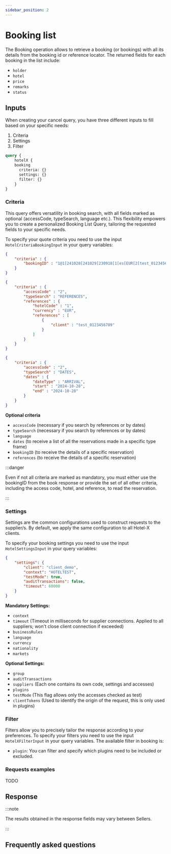 ```yaml
---
sidebar_position: 2
---
```


# Booking list

The Booking operation allows to retrieve a booking (or bookings) with all its details from the booking id or reference locator. The returned fields for each booking in the list include:

* `holder`
* `hotel`
* `price`
* `remarks`
* `status`

## Inputs

When creating your cancel query, you have three different inputs to fill based on your specific needs:

1. Criteria
2. Settings
3. Filter

```graphql
query {
    hotelX {
    booking
      criteria: {}
      settings: {}
	  filter: {}
	}
}
```

### Criteria 

This query offers versatility in booking search, with all fields marked as optional (accessCode, typeSearch, language etc.). This flexibility empowers you to create a personalized Booking List Query, tailoring the requested fields to your specific needs. 

To specify your quote criteria you need to use the input `HotelCriteriaBookingInput` in your query variables:

```json
{
    "criteria" : {
        "bookingID" : "1@1[241028[241029[230918[1[es[EUR[2[test_0123456789[2596391"
    }
}
```

```json
{
    "criteria" : {
        "accessCode" : "2",
        "typeSearch" : "REFERENCES",
        "references" : {
            "hotelCode" : "1",
            "currency" : "EUR",
            "references" : [
                {
                    "client" : "test_0123456789"
                }
            ]
        }
    }
}
```

```json
{
    "criteria" : {
        "accessCode" : "2",
        "typeSearch" : "DATES",
        "dates" : {
            "dateType" : "ARRIVAL",
            "start" : "2024-10-28",
            "end" : "2024-10-28"
        }
    }
}
```

**Optional criteria**
* `accessCode` (necessary if you search by references or by dates)
* `typeSearch` (necessary if you search by references or by dates)
* `language`
* `dates` (to receive a list of all the reservations made in a specific type frame)
* `bookingID` (to receive the details of a specific reservation)
* `references` (to receive the details of a specific reservation)

:::danger

Even if not all criteria are marked as mandatory, you must either use the bookingID from the book response or provide the set of all other criteria, including the access code, hotel, and reference, to read the reservation.

:::

### Settings 

Settings are the common configurations used to construct requests to the supplier/s. By default, we apply the same configuration to all Hotel-X clients.

To specify your booking settings you need to use the input `HotelSettingsInput` in your query variables:

```json
{
	"settings": {
		"client": "client_demo",
		"context": "HOTELTEST",
		"testMode": true,
		"auditTransactions": false,
		"timeout": 60000
	}
}
```

**Mandatory Settings:**
* `context`
* `timeout` (Timeout in milliseconds for supplier connections. Applied to all suppliers; won't close client connection if exceeded)
* `businessRules`
* `language`
* `currency`
* `nationality`
* `markets`

**Optional Settings:**
* `group`
* `auditTransactions` 
* `suppliers` (Each one contains its own code, settings and accesses)
* `plugins`
* `testMode` (This flag allows only the accesses checked as test)
* `clientTokens` (Used to identify the origin of the request, this is only used in plugins)

### Filter

Filters allow you to precisely tailor the response according to your preferences. To specify your filters you need to use the input `HotelXFilterInput` in your query variables. The available filter in booking is:

* `plugin`: You can filter and specify which plugins need to be included or excluded.

### Requests examples

TODO

## Response

:::note

The results obtained in the response fields may vary between Sellers.

:::

## Frequently asked questions
